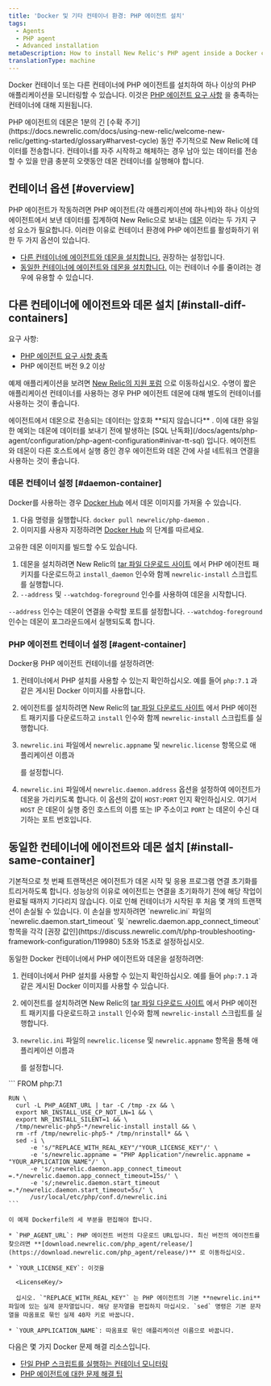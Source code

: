 ```yaml
---
title: 'Docker 및 기타 컨테이너 환경: PHP 에이전트 설치'
tags:
  - Agents
  - PHP agent
  - Advanced installation
metaDescription: How to install New Relic's PHP agent inside a Docker container or other container to monitor your PHP apps.
translationType: machine
---
```


Docker 컨테이너 또는 다른 컨테이너에 PHP 에이전트를 설치하여 하나 이상의 PHP 애플리케이션을 모니터링할 수 있습니다. 이것은 [PHP 에이전트 요구 사항](/docs/agents/php-agent/getting-started/php-agent-compatibility-requirements) 을 충족하는 컨테이너에 대해 지원됩니다.

<Callout variant="caution">
  PHP 에이전트의 데몬은 1분의 긴 [수확 주기](https://docs.newrelic.com/docs/using-new-relic/welcome-new-relic/getting-started/glossary#harvest-cycle) 동안 주기적으로 New Relic에 데이터를 전송합니다. 컨테이너를 자주 시작하고 해체하는 경우 남아 있는 데이터를 전송할 수 있을 만큼 충분히 오랫동안 데몬 컨테이너를 실행해야 합니다.
</Callout>

## 컨테이너 옵션 [#overview]

PHP 에이전트가 작동하려면 PHP 에이전트(각 애플리케이션에 하나씩)와 하나 이상의 에이전트에서 보낸 데이터를 집계하여 New Relic으로 보내는 [데몬](/docs/agents/php-agent/getting-started/new-relic-daemon-processes) 이라는 두 가지 구성 요소가 필요합니다. 이러한 이유로 컨테이너 환경에 PHP 에이전트를 활성화하기 위한 두 가지 옵션이 있습니다.

* [다른 컨테이너에 에이전트와 데몬을 설치합니다.](#install-diff-containers) 권장하는 설정입니다.
* [동일한 컨테이너에 에이전트와 데몬을 설치합니다.](#install-same-container) 이는 컨테이너 수를 줄이려는 경우에 유용할 수 있습니다.

## 다른 컨테이너에 에이전트와 데몬 설치 [#install-diff-containers]

요구 사항:

* [PHP 에이전트 요구 사항 충족](/docs/agents/php-agent/getting-started/php-agent-compatibility-requirements)
* PHP 에이전트 버전 9.2 이상

예제 애플리케이션을 보려면 [New Relic의 지원 포럼](https://discuss.newrelic.com/t/relic-solution-php-agent-and-daemon-containers/84841) 으로 이동하십시오. 수명이 짧은 애플리케이션 컨테이너를 사용하는 경우 PHP 에이전트 데몬에 대해 별도의 컨테이너를 사용하는 것이 좋습니다.

<Callout variant="caution">
  에이전트에서 데몬으로 전송되는 데이터는 암호화 **되지 않습니다** . 이에 대한 유일한 예외는 데몬에 데이터를 보내기 전에 발생하는 [SQL 난독화](/docs/agents/php-agent/configuration/php-agent-configuration#inivar-tt-sql) 입니다. 에이전트와 데몬이 다른 호스트에서 실행 중인 경우 에이전트와 데몬 간에 사설 네트워크 연결을 사용하는 것이 좋습니다.
</Callout>

### 데몬 컨테이너 설정 [#daemon-container]

Docker를 사용하는 경우 [Docker Hub](https://hub.docker.com/r/newrelic/php-daemon) 에서 데몬 이미지를 가져올 수 있습니다.

1. 다음 명령을 실행합니다. `docker pull newrelic/php-daemon` .
2. 이미지를 사용자 지정하려면 [Docker Hub](https://hub.docker.com/r/newrelic/php-daemon) 의 단계를 따르세요.

고유한 데몬 이미지를 빌드할 수도 있습니다.

1. 데몬을 설치하려면 New Relic의 [tar 파일 다운로드 사이트](/docs/agents/php-agent/installation/php-agent-installation-tar-file) 에서 PHP 에이전트 패키지를 다운로드하고 `install_daemon` 인수와 함께 `newrelic-install` 스크립트를 실행합니다.
2. `--address` 및 `--watchdog-foreground` 인수를 사용하여 데몬을 시작합니다.

`--address` 인수는 데몬이 연결을 수락할 포트를 설정합니다. `--watchdog-foreground` 인수는 데몬이 포그라운드에서 실행되도록 합니다.

### PHP 에이전트 컨테이너 설정 [#agent-container]

Docker용 PHP 에이전트 컨테이너를 설정하려면:

1. 컨테이너에서 PHP 설치를 사용할 수 있는지 확인하십시오. 예를 들어 `php:7.1` 과 같은 게시된 Docker 이미지를 사용합니다.

2. 에이전트를 설치하려면 New Relic의 [tar 파일 다운로드 사이트](/docs/agents/php-agent/installation/php-agent-installation-tar-file) 에서 PHP 에이전트 패키지를 다운로드하고 `install` 인수와 함께 `newrelic-install` 스크립트를 실행합니다.

3. `newrelic.ini` 파일에서 `newrelic.appname` 및 `newrelic.license` 항목으로 애플리케이션 이름과

   <LicenseKey/>

   를 설정합니다.

4. `newrelic.ini` 파일에서 `newrelic.daemon.address` 옵션을 설정하여 에이전트가 데몬을 가리키도록 합니다. 이 옵션의 값이 `HOST:PORT` 인지 확인하십시오. 여기서 `HOST` 은 데몬이 실행 중인 호스트의 이름 또는 IP 주소이고 `PORT` 는 데몬이 수신 대기하는 포트 번호입니다.

## 동일한 컨테이너에 에이전트와 데몬 설치 [#install-same-container]

<Callout variant="caution">
  기본적으로 첫 번째 트랜잭션은 에이전트가 데몬 시작 및 응용 프로그램 연결 초기화를 트리거하도록 합니다. 성능상의 이유로 에이전트는 연결을 초기화하기 전에 해당 작업이 완료될 때까지 기다리지 않습니다. 이로 인해 컨테이너가 시작된 후 처음 몇 개의 트랜잭션이 손실될 수 있습니다. 이 손실을 방지하려면 `newrelic.ini` 파일의 `newrelic.daemon.start_timeout` 및 `newrelic.daemon.app_connect_timeout` 항목을 각각 [권장 값인](https://discuss.newrelic.com/t/php-troubleshooting-framework-configuration/119980) 5초와 15초로 설정하십시오.
</Callout>

동일한 Docker 컨테이너에서 PHP 에이전트와 데몬을 설정하려면:

1. 컨테이너에서 PHP 설치를 사용할 수 있는지 확인하십시오. 예를 들어 `php:7.1` 과 같은 게시된 Docker 이미지를 사용할 수 있습니다.

2. 에이전트를 설치하려면 New Relic의 [tar 파일 다운로드 사이트](/docs/agents/php-agent/installation/php-agent-installation-tar-file) 에서 PHP 에이전트 패키지를 다운로드하고 `install` 인수와 함께 `newrelic-install` 스크립트를 실행합니다.

3. `newrelic.ini` 파일의 `newrelic.license` 및 `newrelic.appname` 항목을 통해 애플리케이션 이름과

   <LicenseKey/>

   를 설정합니다.

<CollapserGroup>
  <Collapser
    id="dockerfile-example"
    title="도커파일 예시"
  >
    ```
    FROM php:7.1

    RUN \
      curl -L PHP_AGENT_URL | tar -C /tmp -zx && \
      export NR_INSTALL_USE_CP_NOT_LN=1 && \
      export NR_INSTALL_SILENT=1 && \
      /tmp/newrelic-php5-*/newrelic-install install && \
      rm -rf /tmp/newrelic-php5-* /tmp/nrinstall* && \
      sed -i \
          -e 's/"REPLACE_WITH_REAL_KEY"/"YOUR_LICENSE_KEY"/' \
          -e 's/newrelic.appname = "PHP Application"/newrelic.appname = "YOUR_APPLICATION_NAME"/' \
          -e 's/;newrelic.daemon.app_connect_timeout =.*/newrelic.daemon.app_connect_timeout=15s/' \
          -e 's/;newrelic.daemon.start_timeout =.*/newrelic.daemon.start_timeout=5s/' \
          /usr/local/etc/php/conf.d/newrelic.ini
    ```

    이 예제 Dockerfile의 세 부분을 편집해야 합니다.

    * `PHP_AGENT_URL`: PHP 에이전트 버전의 다운로드 URL입니다. 최신 버전의 에이전트를 찾으려면 **[download.newrelic.com/php_agent/release/](https://download.newrelic.com/php_agent/release/)** 로 이동하십시오.

    * `YOUR_LICENSE_KEY`: 이것을

      <LicenseKey/>

      십시오. `"REPLACE_WITH_REAL_KEY"` 는 PHP 에이전트의 기본 **newrelic.ini** 파일에 있는 실제 문자열입니다. 해당 문자열을 편집하지 마십시오. `sed` 명령은 기본 문자열을 따옴표로 묶인 실제 40자 키로 바꿉니다.

    * `YOUR_APPLICATION_NAME`: 따옴표로 묶인 애플리케이션 이름으로 바꿉니다.
  </Collapser>
</CollapserGroup>

<Callout variant="tip">
  다음은 몇 가지 Docker 문제 해결 리소스입니다.

  * [단일 PHP 스크립트를 실행하는 컨테이너 모니터링](https://discuss.newrelic.com/t/relic-solution-single-php-script-docker-containers/80386)
  * [PHP 에이전트에 대한 문제 해결 팁](https://discuss.newrelic.com/t/php-troubleshooting-framework-configuration/119980)
</Callout>

<InstallFeedback/>